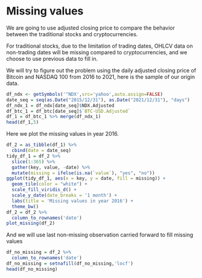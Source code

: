# Missing values

We are going to use adjusted closing price to compare the behavior between the traditional stocks and cryptocurrencies.

For traditional stocks, due to the limitation of trading dates, OHLCV data on non-trading dates will be missing compared to cryptocurrencies, and we choose to use previous data to fill in.

We will try to figure out the problem using the daily adjusted closing price of Bitcoin and NASDAQ 100 from 2016 to 2021, here is the sample of our origin data.

```r
df_ndx <- getSymbols('^NDX',src='yahoo',auto.assign=FALSE)
date_seq = seq(as.Date("2015/12/31"), as.Date("2021/12/31"), "days")
df_ndx_1 = df_ndx[date_seq]$NDX.Adjusted
df_btc_1 = df_btc[date_seq]$`BTC-USD.Adjusted`
df_1 = df_btc_1 %>% merge(df_ndx_1)
head(df_1,5)
```

Here we plot the missing values in year 2016.

```r
df_2 = as_tibble(df_1) %>% 
  cbind(date = date_seq) 
tidy_df_1 = df_2 %>%
  slice(1:365) %>%
  gather(key, value, -date) %>% 
  mutate(missing = ifelse(is.na(`value`), "yes", "no")) 
ggplot(tidy_df_1, aes(x = key, y = date, fill = missing)) +
  geom_tile(color = "white") + 
  scale_fill_viridis_d() +
  scale_y_date(date_breaks = '1 month') +
  labs(title = 'Missing values in year 2016') +
  theme_bw()
df_2 = df_2 %>%
  column_to_rownames('date')
plot_missing(df_2)
```

And we will use last non-missing observation carried forward to fill missing values

```r
df_no_missing = df_2 %>%
  column_to_rownames('date') 
df_no_missing = setnafill(df_no_missing,'locf')
head(df_no_missing)
```
